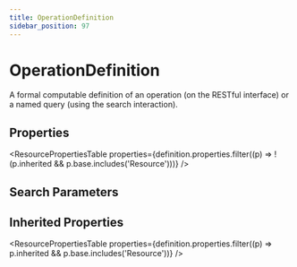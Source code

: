 ```yaml
---
title: OperationDefinition
sidebar_position: 97
---
```



# OperationDefinition

A formal computable definition of an operation (on the RESTful interface) or a named query (using the search interaction).

## Properties

<ResourcePropertiesTable properties={definition.properties.filter((p) => !(p.inherited && p.base.includes('Resource')))} />

## Search Parameters

<SearchParamsTable searchParams={definition.searchParameters} />

## Inherited Properties

<ResourcePropertiesTable properties={definition.properties.filter((p) => p.inherited && p.base.includes('Resource'))} />


